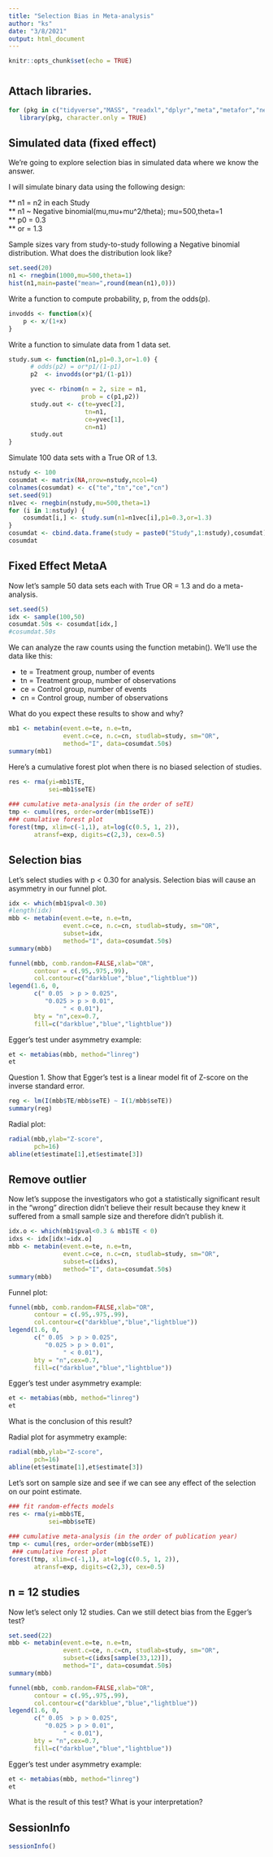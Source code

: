 ```yaml
---
title: "Selection Bias in Meta-analysis"
author: "ks"
date: "3/8/2021"
output: html_document
---
```


```r
knitr::opts_chunk$set(echo = TRUE)
```

# {.tabset}

## Attach libraries.

```r
for (pkg in c("tidyverse","MASS", "readxl","dplyr","meta","metafor","netmeta")) 
   library(pkg, character.only = TRUE)
```

## Simulated data (fixed effect)

We're going to explore selection bias in simulated data where we know the answer.

I will simulate binary data using the following design:   

** n1 = n2 in each Study     
** n1 ~ Negative binomial(mu,mu+mu^2/theta); mu=500,theta=1  
** p0 = 0.3    
** or = 1.3

Sample sizes vary from study-to-study following a Negative binomial distribution. What does the distribution look like?
```r
set.seed(20)
n1 <- rnegbin(1000,mu=500,theta=1)
hist(n1,main=paste("mean=",round(mean(n1),0)))
```

Write a function to compute probability, p, from the odds(p).
```r
invodds <- function(x){
    p <- x/(1+x)
}
```

Write a function to simulate data from 1 data set.
```r
study.sum <- function(n1,p1=0.3,or=1.0) {
      # odds(p2) = or*p1/(1-p1)
      p2  <- invodds(or*p1/(1-p1))

      yvec <- rbinom(n = 2, size = n1, 
                    prob = c(p1,p2))
      study.out <- c(te=yvec[2],
                     tn=n1,
                     ce=yvec[1],
                     cn=n1)
      study.out
}
```


Simulate 100 data sets with a True OR of 1.3.
```r
nstudy <- 100
cosumdat <- matrix(NA,nrow=nstudy,ncol=4)
colnames(cosumdat) <- c("te","tn","ce","cn")
set.seed(91)
n1vec <- rnegbin(nstudy,mu=500,theta=1)
for (i in 1:nstudy) {
    cosumdat[i,] <- study.sum(n1=n1vec[i],p1=0.3,or=1.3)
}
cosumdat <- cbind.data.frame(study = paste0("Study",1:nstudy),cosumdat)
cosumdat
```


## Fixed Effect MetaA

Now let's sample 50 data sets each with True OR = 1.3 and do a meta-analysis.
```r
set.seed(5)
idx <- sample(100,50)
cosumdat.50s <- cosumdat[idx,]
#cosumdat.50s
```


We can analyze the raw counts using the function metabin().  We'll use the data like this:

* te = Treatment group, number of events
* tn = Treatment group, number of observations
* ce = Control group, number of events
* cn = Control group, number of observations

What do you expect these results to show and why?

```r
mb1 <- metabin(event.e=te, n.e=tn, 
               event.c=ce, n.c=cn, studlab=study, sm="OR", 
               method="I", data=cosumdat.50s)
summary(mb1)
```

Here's a cumulative forest plot when there is no biased selection of studies.
```r
res <- rma(yi=mb1$TE, 
           sei=mb1$seTE)
 
### cumulative meta-analysis (in the order of seTE)
tmp <- cumul(res, order=order(mb1$seTE))
### cumulative forest plot
forest(tmp, xlim=c(-1,1), at=log(c(0.5, 1, 2)), 
       atransf=exp, digits=c(2,3), cex=0.5)
```       

## Selection bias

Let's select studies with p < 0.30 for analysis. Selection bias will cause an asymmetry in our funnel plot.

```r
idx <- which(mb1$pval<0.30)
#length(idx)
mbb <- metabin(event.e=te, n.e=tn, 
               event.c=ce, n.c=cn, studlab=study, sm="OR", 
               subset=idx,
               method="I", data=cosumdat.50s)
summary(mbb)
```

```r
funnel(mbb, comb.random=FALSE,xlab="OR", 
       contour = c(.95,.975,.99),
       col.contour=c("darkblue","blue","lightblue"))
legend(1.6, 0, 
       c(" 0.05  > p > 0.025",
          "0.025 > p > 0.01", 
               " < 0.01"),
       bty = "n",cex=0.7,
       fill=c("darkblue","blue","lightblue"))
```  

Egger's test under asymmetry example:
```r
et <- metabias(mbb, method="linreg")
et
```

Question 1. Show that Egger's test is a linear model fit of Z-score on the inverse standard error.

```r
reg <- lm(I(mbb$TE/mbb$seTE) ~ I(1/mbb$seTE))
summary(reg)
```

Radial plot:
```r
radial(mbb,ylab="Z-score",
       pch=16)
abline(et$estimate[1],et$estimate[3])
```


## Remove outlier

Now let's suppose the investigators who got a statistically significant result in the "wrong" direction didn't believe their result because they knew it suffered from a small sample size and therefore didn't publish it. 

```r
idx.o <- which(mb1$pval<0.3 & mb1$TE < 0)
idxs <- idx[idx!=idx.o]
mbb <- metabin(event.e=te, n.e=tn, 
               event.c=ce, n.c=cn, studlab=study, sm="OR", 
               subset=c(idxs),
               method="I", data=cosumdat.50s)
summary(mbb)
```

Funnel plot:
```r
funnel(mbb, comb.random=FALSE,xlab="OR", 
       contour = c(.95,.975,.99),
       col.contour=c("darkblue","blue","lightblue"))
legend(1.6, 0, 
       c(" 0.05  > p > 0.025",
          "0.025 > p > 0.01", 
               " < 0.01"),
       bty = "n",cex=0.7,
       fill=c("darkblue","blue","lightblue"))
```  


Egger's test under asymmetry example:
```r
et <- metabias(mbb, method="linreg")
et
```
What is the conclusion of this result?


Radial plot for asymmetry example:
```r
radial(mbb,ylab="Z-score",
       pch=16)
abline(et$estimate[1],et$estimate[3])
```


Let's sort on sample size and see if we can see any effect of the selection on our point estimate.

```r
### fit random-effects models
res <- rma(yi=mbb$TE, 
           sei=mbb$seTE)
 
### cumulative meta-analysis (in the order of publication year)
tmp <- cumul(res, order=order(mbb$seTE))
 ### cumulative forest plot
forest(tmp, xlim=c(-1,1), at=log(c(0.5, 1, 2)), 
       atransf=exp, digits=c(2,3), cex=0.5)
```

## n = 12 studies

Now let's select only 12 studies. Can we still detect bias from the Egger's test?

```r
set.seed(22)
mbb <- metabin(event.e=te, n.e=tn, 
               event.c=ce, n.c=cn, studlab=study, sm="OR", 
               subset=c(idxs[sample(33,12)]),
               method="I", data=cosumdat.50s)
summary(mbb)
```

```r
funnel(mbb, comb.random=FALSE,xlab="OR", 
       contour = c(.95,.975,.99),
       col.contour=c("darkblue","blue","lightblue"))
legend(1.6, 0, 
       c(" 0.05  > p > 0.025",
          "0.025 > p > 0.01", 
               " < 0.01"),
       bty = "n",cex=0.7,
       fill=c("darkblue","blue","lightblue"))
``` 

Egger's test under asymmetry example:
```r
et <- metabias(mbb, method="linreg")
et
```

What is the result of this test? What is your interpretation?

## SessionInfo

```r
sessionInfo()
```

